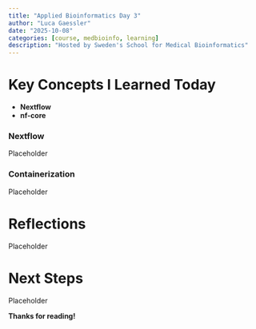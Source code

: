 ```yaml
---
title: "Applied Bioinformatics Day 3"
author: "Luca Gaessler"
date: "2025-10-08"
categories: [course, medbioinfo, learning]
description: "Hosted by Sweden's School for Medical Bioinformatics"
---
```


# Key Concepts I Learned Today

- **Nextflow**
- **nf-core**

### Nextflow
Placeholder

### Containerization
Placeholder

# Reflections
Placeholder

# Next Steps
Placeholder

**Thanks for reading!**